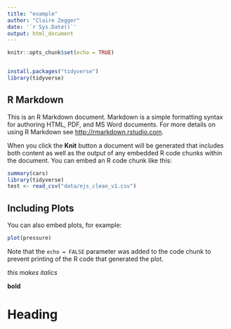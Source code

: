 ```yaml
---
title: "example"
author: "Claire Zegger"
date: '`r Sys.Date()`'
output: html_document
---
```


```r
knitr::opts_chunk$set(echo = TRUE)


install.packages("tidyverse")
library(tidyverse)
```

## R Markdown

This is an R Markdown document. Markdown is a simple formatting syntax for authoring HTML, PDF, and MS Word documents. For more details on using R Markdown see <http://rmarkdown.rstudio.com>.

When you click the **Knit** button a document will be generated that includes both content as well as the output of any embedded R code chunks within the document. You can embed an R code chunk like this:

```r
summary(cars)
library(tidyverse)
test <- read_csv("data/ejs_clean_v1.csv")
```

## Including Plots

You can also embed plots, for example:

```r
plot(pressure)
```

Note that the `echo = FALSE` parameter was added to the code chunk to prevent printing of the R code that generated the plot.

*this makes italics*

**bold**

# Heading
